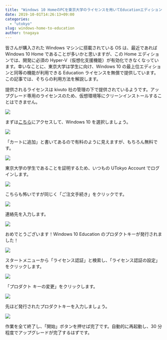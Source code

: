 ```yaml
---
title: "Windows 10 HomeのPCを東京大学のライセンスを用いてEducationエディションにアップグレードする"
date: 2019-10-01T14:26:13+09:00
categories:
  - "utokyo"
slug: windows-home-to-education
author: tnagaya
---
```


皆さんが購入された Windows マシンに搭載されている OS は、最近であれば Windows 10 Home であることが多いかと思いますが、この Home エディションでは、開発に必須の Hyper-V（仮想化支援機能）が有効化できなくなっています。幸いなことに、東京大学は学生に向け、Windows 10 の最上位エディションと同等の機能が利用できる Education ライセンスを無償で提供しています。この記事では、そちらの利用方法を解説します。

提供されるライセンスは kivuto 社の管理の下で提供されているようです。アップグレード専用のライセンスのため、仮想環境等にクリーンインストールすることはできません。

![](./windows-01.png)

まずは[こちら](https://utokyo.onthehub.com/)にアクセスして、Windows 10 を選択しましょう。

![](./windows-02.png)

「カートに追加」と書いてあるので有料のように見えますが、もちろん無料です。

![](./windows-03.png)

東京大学の学生であることを証明するため、いつもの UTokyo Account でログインします。

![](./windows-05.png)

こちらも怖いですが同じく「ご注文手続き」をクリックです。

![](./windows-07.png)

連絡先を入力します。

![](./windows-08.png)

おめでとうございます！Windows 10 Education のプロダクトキーが発行されました！

![](./windows-09.png)

スタートメニューから「ライセンス認証」と検索し、「ライセンス認証の設定」をクリックします。

![](./windows-10.png)

「プロダクト キーの変更」をクリックします。

![](./windows-11.png)

先ほど発行されたプロダクトキーを入力しましょう。

![](./windows-12.png)

作業を全て終了し、「開始」ボタンを押せば完了です。自動的に再起動し、30 分程度でアップグレードが完了するはずです。
